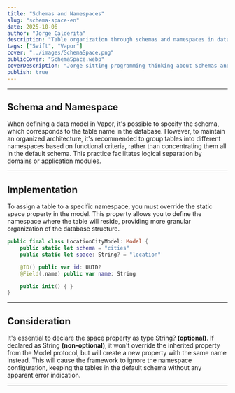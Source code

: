 ```yaml
---
title: "Schemas and Namespaces"
slug: "schema-space-en"
date: 2025-10-06
author: "Jorge Calderita"
description: "Table organization through schemas and namespaces in databases with Vapor"
tags: ["Swift", "Vapor"]
cover: "../images/SchemaSpace.png"
publicCover: "SchemaSpace.webp"
coverDescription: "Jorge sitting programming thinking about Schemas and Spaces"
publish: true
---
```

---
## Schema and Namespace

When defining a data model in Vapor, it's possible to specify the <span class="high">schema</span>, which corresponds to the table name in the database. However, to maintain an organized architecture, it's recommended to group tables into different namespaces based on functional criteria, rather than concentrating them all in the default schema. This practice facilitates logical separation by domains or application modules.

---

## Implementation

To assign a table to a specific namespace, you must override the static <span class="high">space</span> property in the model. This property allows you to define the namespace where the table will reside, providing more granular organization of the database structure.

```swift
public final class LocationCityModel: Model {
    public static let schema = "cities"
    public static let space: String? = "location"

    @ID() public var id: UUID?
    @Field(.name) public var name: String

    public init() { }
}
```

---

## Consideration

It's essential to declare the <span class="high">space</span> property as type <span class="high">String?</span> **(optional)**. If declared as <span class="high">String</span> **(non-optional)**, it won't override the inherited property from the <span class="high">Model</span> protocol, but will create a new property with the same name instead. This will cause the framework to ignore the namespace configuration, keeping the tables in the default schema without any apparent error indication.

---